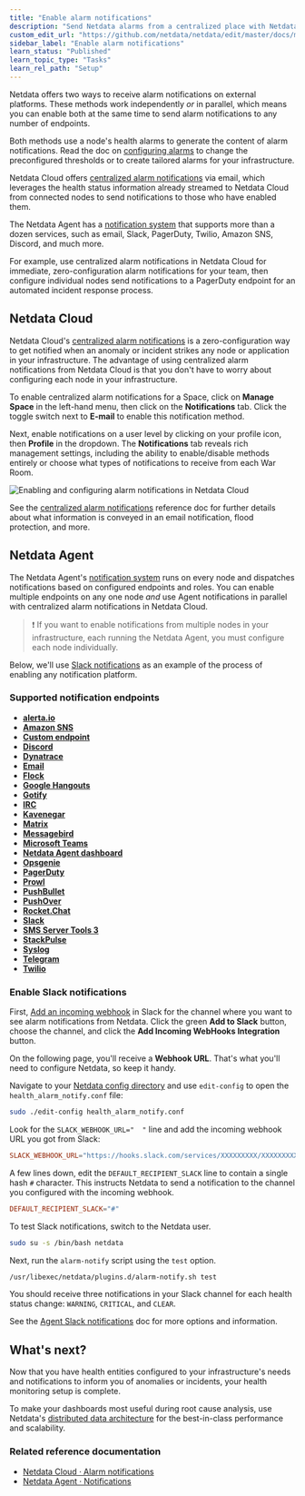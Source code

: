 ```yaml
---
title: "Enable alarm notifications"
description: "Send Netdata alarms from a centralized place with Netdata Cloud, or configure nodes individually, to enable incident response and faster resolution."
custom_edit_url: "https://github.com/netdata/netdata/edit/master/docs/monitor/enable-notifications.md"
sidebar_label: "Enable alarm notifications"
learn_status: "Published"
learn_topic_type: "Tasks"
learn_rel_path: "Setup"
---
```



Netdata offers two ways to receive alarm notifications on external platforms. These methods work independently _or_ in
parallel, which means you can enable both at the same time to send alarm notifications to any number of endpoints.

Both methods use a node's health alarms to generate the content of alarm notifications. Read the doc on [configuring
alarms](/docs/monitor/configure-alarms.md) to change the preconfigured thresholds or to create tailored alarms for your
infrastructure.

Netdata Cloud offers [centralized alarm notifications](#netdata-cloud) via email, which leverages the health status
information already streamed to Netdata Cloud from connected nodes to send notifications to those who have enabled them.

The Netdata Agent has a [notification system](#netdata-agent) that supports more than a dozen services, such as email,
Slack, PagerDuty, Twilio, Amazon SNS, Discord, and much more.

For example, use centralized alarm notifications in Netdata Cloud for immediate, zero-configuration alarm notifications
for your team, then configure individual nodes send notifications to a PagerDuty endpoint for an automated incident
response process.

## Netdata Cloud

Netdata Cloud's [centralized alarm
notifications](https://learn.netdata.cloud/docs/cloud/alerts-notifications/notifications) is a zero-configuration way to
get notified when an anomaly or incident strikes any node or application in your infrastructure. The advantage of using
centralized alarm notifications from Netdata Cloud is that you don't have to worry about configuring each node in your
infrastructure.

To enable centralized alarm notifications for a Space, click on **Manage Space** in the left-hand menu, then click on
the **Notifications** tab. Click the toggle switch next to **E-mail** to enable this notification method.

Next, enable notifications on a user level by clicking on your profile icon, then **Profile** in the dropdown. The
**Notifications** tab reveals rich management settings, including the ability to enable/disable methods entirely or
choose what types of notifications to receive from each War Room.

![Enabling and configuring alarm notifications in Netdata
Cloud](https://user-images.githubusercontent.com/1153921/101936280-93c50900-3b9d-11eb-9ba0-d6927fa872b7.gif)

See the [centralized alarm notifications](https://learn.netdata.cloud/docs/cloud/alerts-notifications/notifications)
reference doc for further details about what information is conveyed in an email notification, flood protection, and
more.

## Netdata Agent

The Netdata Agent's [notification system](/health/notifications/README.md) runs on every node and dispatches
notifications based on configured endpoints and roles. You can enable multiple endpoints on any one node _and_ use Agent
notifications in parallel with centralized alarm notifications in Netdata Cloud.

> ❗ If you want to enable notifications from multiple nodes in your infrastructure, each running the Netdata Agent, you
> must configure each node individually.

Below, we'll use [Slack notifications](#enable-slack-notifications) as an example of the process of enabling any
notification platform.

### Supported notification endpoints

-   [**alerta.io**](/health/notifications/alerta/README.md)
-   [**Amazon SNS**](/health/notifications/awssns/README.md)
-   [**Custom endpoint**](/health/notifications/custom/README.md)
-   [**Discord**](/health/notifications/discord/README.md)
-   [**Dynatrace**](/health/notifications/dynatrace/README.md)
-   [**Email**](/health/notifications/email/README.md)
-   [**Flock**](/health/notifications/flock/README.md)
-   [**Google Hangouts**](/health/notifications/hangouts/README.md)
-   [**Gotify**](/health/notifications/gotify/README.md)
-   [**IRC**](/health/notifications/irc/README.md)
-   [**Kavenegar**](/health/notifications/kavenegar/README.md)
-   [**Matrix**](/health/notifications/matrix/README.md)
-   [**Messagebird**](/health/notifications/messagebird/README.md)
-   [**Microsoft Teams**](/health/notifications/msteams/README.md)
-   [**Netdata Agent dashboard**](/health/notifications/web/README.md)
-   [**Opsgenie**](/health/notifications/opsgenie/README.md)
-   [**PagerDuty**](/health/notifications/pagerduty/README.md)
-   [**Prowl**](/health/notifications/prowl/README.md)
-   [**PushBullet**](/health/notifications/pushbullet/README.md)
-   [**PushOver**](/health/notifications/pushover/README.md)
-   [**Rocket.Chat**](/health/notifications/rocketchat/README.md)
-   [**Slack**](/health/notifications/slack/README.md)
-   [**SMS Server Tools 3**](/health/notifications/smstools3/README.md)
-   [**StackPulse**](/health/notifications/stackpulse/README.md)
-   [**Syslog**](/health/notifications/syslog/README.md)
-   [**Telegram**](/health/notifications/telegram/README.md)
-   [**Twilio**](/health/notifications/twilio/README.md)

### Enable Slack notifications

First, [Add an incoming webhook](https://slack.com/apps/A0F7XDUAZ-incoming-webhooks) in Slack for the channel where you
want to see alarm notifications from Netdata. Click the green **Add to Slack** button, choose the channel, and click the
**Add Incoming WebHooks Integration** button.

On the following page, you'll receive a **Webhook URL**. That's what you'll need to configure Netdata, so keep it handy.

Navigate to your [Netdata config directory](/docs/configure/nodes.md#the-netdata-config-directory) and use `edit-config` to
open the `health_alarm_notify.conf` file:

```bash
sudo ./edit-config health_alarm_notify.conf
```

Look for the `SLACK_WEBHOOK_URL="  "` line and add the incoming webhook URL you got from Slack:

```conf
SLACK_WEBHOOK_URL="https://hooks.slack.com/services/XXXXXXXXX/XXXXXXXXX/XXXXXXXXXXXX"
```

A few lines down, edit the `DEFAULT_RECIPIENT_SLACK` line to contain a single hash `#` character. This instructs Netdata
to send a notification to the channel you configured with the incoming webhook.

```conf
DEFAULT_RECIPIENT_SLACK="#"
```

To test Slack notifications, switch to the Netdata user.

```bash
sudo su -s /bin/bash netdata
```

Next, run the `alarm-notify` script using the `test` option.

```bash
/usr/libexec/netdata/plugins.d/alarm-notify.sh test
```

You should receive three notifications in your Slack channel for each health status change: `WARNING`, `CRITICAL`, and
`CLEAR`.

See the [Agent Slack notifications](/health/notifications/slack/README.md) doc for more options and information.

## What's next?

Now that you have health entities configured to your infrastructure's needs and notifications to inform you of anomalies
or incidents, your health monitoring setup is complete.

To make your dashboards most useful during root cause analysis, use Netdata's [distributed data
architecture](/docs/store/distributed-data-architecture.md) for the best-in-class performance and scalability.

### Related reference documentation

- [Netdata Cloud · Alarm notifications](https://learn.netdata.cloud/docs/cloud/alerts-notifications/notifications)
- [Netdata Agent · Notifications](/health/notifications/README.md)


